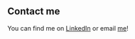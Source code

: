 ## Contact me

You can find me on [LinkedIn](https://www.linkedin.com/in/wonsae-kim/) or email [me](wonsae.kim@gmail.com)!